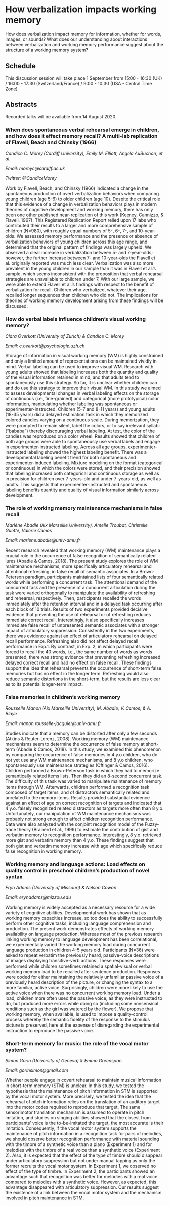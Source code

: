 # How verbalization impacts working memory

How does verbalization impact memory for information, whether for words, images, or sounds? What does our understanding about interactions between verbalization and working memory performance suggest about the structure of a working memory system?

## Schedule

This discussion session will take place 1 September from 15:00 - 16:30 (UK) / 16:00 - 17:30 (Switzerland/France) / 9:00 - 10:30 (USA - Central Time Zone)

## Abstracts

Recorded talks will be available from 14 August 2020.

### When does spontaneous verbal rehearsal emerge in children, and how does it effect memory recall? A multi-lab replication of Flavell, Beach and Chinsky (1966)

*Candice C. Morey (Cardiff University), Emily M. Elliott, Angela AuBuchon, et al.* 

*Email: moreyc@cardiff.ac.uk* 

*Twitter: \@CandiceMorey*

Work by Flavell, Beach, and Chinsky (1966) indicated a change in the spontaneous production of overt verbalization behaviors when comparing young children (age 5-6) to older children (age 10). Despite the critical role that this evidence of a change in verbalization behaviors plays in modern theories of cognitive development and working memory, there has only been one other published near-replication of this work (Keeney, Cannizzo, & Flavell, 1967). This Registered Replication Report relied upon 17 labs who contributed their results to a larger and more comprehensive sample of children (N=980), with roughly equal numbers of 5-, 6-, 7-, and 10-year-olds. We assessed memory performance and the presence or absence of verbalization behaviors of young children across this age range, and determined that the original pattern of findings was largely upheld. We observed a clear increase in verbalization between 5- and 7-year-olds; however, the further increase between 7- and 10-year-olds the Flavell et al. originally reported was much less clear. Verbalization was also more prevalent in the young children in our sample than it was in Flavell et al.'s sample, which seems inconsistent with the proposition that verbal rehearsal strategies are unavailable to children under 7. With our large sample, we were able to extend Flavell et al.'s findings with respect to the benefit of verbalization for recall. Children who verbalized, whatever their age, recalled longer sequences than children who did not. The implications for theories of working memory development arising from these findings will be discussed. 

### How do verbal labels influence children's visual working memory?

*Clara Overkott (University of Zurich) & Candice C. Morey*

*Email: c.overkott@psychologie.uzh.ch*

Storage of information in visual working memory (WM) is highly constrained and only a limited amount of representations can be maintained vividly in mind. Verbal labeling can be used to improve visual WM. Research with young adults showed that labeling increases both the quantity and quality of the visual information retained in mind, and that adults tend to spontaneously use this strategy. So far, it is unclear whether children can and do use this strategy to improve their visual WM. In this study we aimed to assess developmental changes in verbal labeling effects on the storage of continuous (i.e., fine-grained) and categorical (more prototypical) color information, manipulating whether labeling was spontaneous or experimenter-instructed. Children (5-7 and 8-11 years) and young adults (18-35 years) did a delayed estimation task in which they memorized colored candies varying on a continuous scale. During memorization, they were prompted to remain silent, label the colors, or to say irrelevant syllabi ("bababa") thereby discouraging verbal labeling. At test, the color of the candies was reproduced on a color wheel. Results showed that children of both age groups were able to spontaneously use verbal labels and engage in experimenter-instructed labeling. Across all age groups, experimenter-instructed labeling showed the highest labeling benefit. There was a developmental labeling benefit trend for both spontaneous and experimenter-induced labeling. Mixture modeling on the format (categorical or continuous) in which the colors were stored, and their precision showed that labeling increased both categorical and continuous storage as well as in precision for children over 7-years-old and under 7-years-old, as well as adults. This suggests that experimenter-instructed and spontaneous labeling benefits quantity and quality of visual information similarly across development.

### The role of working memory maintenance mechanisms in false recall 

*Marléne Abadie (Aix Marseille University), Amelie Troubat, Christelle Guette, Valérie Camos*

*Email: marlene.abadie@univ-amu.fr*

Recent research revealed that working memory (WM) maintenance plays a crucial role in the occurrence of false recognition of semantically related lures (Abadie & Camos, 2018). The present study explores the role of WM maintenance mechanisms, more specifically articulatory rehearsal and attentional refreshing, in false recall of semantic associates. In a Brown-Peterson paradigm, participants maintained lists of four semantically related words while performing a concurrent task. The attentional demand of the concurrent task and the presence of a concurrent articulation during the task were varied orthogonally to manipulate the availability of refreshing and rehearsal, respectively. Then, participants recalled the words immediately after the retention interval and in a delayed task occurring after each block of 10 trials. Results of two experiments provided decisive evidence that preventing the use of rehearsal or of refreshing reduces immediate correct recall. Interestingly, it also specifically increases immediate false recall of unpresented semantic associates with a stronger impact of articulatory suppression. Consistently in the two experiments, there was evidence against an effect of articulatory rehearsal on delayed recall performance. Refreshing also did not affect delayed recall performance in Exp.1. By contrast, in Exp. 2, in which participants were forced to recall the 40 words, i.e., the same number of words as words presented, there was strong evidence that preventing refreshing increased delayed correct recall and had no effect on false recall. These findings support the idea that rehearsal prevents the occurrence of short-term false memories but has no effect in the longer term. Refreshing would also reduce semantic distortions in the short-term, but the results are less clear as to its potential longer-term impact.  

### False memories in children's working memory

*Rousselle Manon (Aix Marseille University), M. Abadie, V. Camos, & A. Blaye*

*Email: manon.rousselle-jacquier@univ-amu.fr*

Studies indicate that a memory can be distorted after only a few seconds (Atkins & Reuter-Lorenz, 2008). Working memory (WM) maintenance mechanisms seem to determine the occurrence of false memory at short-term (Abadie & Camos, 2018). In this study, we examined this phenomenon by comparing the occurrence of false memories in 4 y.o children, who do not yet use any WM maintenance mechanisms, and 8 y.o children, who spontaneously use maintenance strategies (Oftinger & Camos, 2016).  Children performed a Brown-Peterson task in which they had to memorize semantically related items lists. Then they did an 8-second concurrent task. The difficulty of this task was varied to manipulate maintenance of memory items through WM. Afterwards, children performed a recognition task composed of target items, and of distractors semantically related and unrelated to the memory items. Results provided substantial evidence against an effect of age on correct recognition of targets and indicated that 4 y.o. falsely recognized related distractors as targets more often than 8 y.o. Unfortunately, our manipulation of WM maintenance mechanisms was probably not strong enough to affect children recognition performance. Data were also analyzed with the conjoint recognition model of the Fuzzy-trace theory (Brainerd et al., 1999) to estimate the contribution of gist and verbatim memory to recognition performance. Interestingly, 8 y.o. retrieved more gist and verbatim memory than 4 y.o. These findings suggest that both gist and verbatim memory increase with age which specifically reduce false recognition in working memory. 

### Working memory and language actions: Load effects on quality control in preschool children's production of novel syntax

*Eryn Adams (University of Missouri) & Nelson Cowan*

*Email: erynadams@mizzou.edu*

Working memory is widely accepted as a necessary resource for a wide variety of cognitive abilities. Developmental work has shown that as working memory capacities increase, so too does the ability to successfully perform other cognitive tasks, including language comprehension and production. The present work demonstrates effects of working memory availability on language production. Whereas most of the previous research linking working memory to language development has been correlational, we experimentally varied the working memory load during concurrent language production in children 4-5 years old. Participants (N=36) were asked to repeat verbatim the previously heard, passive-voice descriptions of images displaying transitive-verb actions. These responses were performed while children sometimes retained a spatial-visual or verbal working memory load to be recalled after sentence production. Responses were coded for either maintaining the relatively unfamiliar passive voice of a previously heard description of the picture, or changing the syntax to a more familiar, active voice. Surprisingly, children were more likely to use the active voice when there was no concurrent working memory load. Under a load, children more often used the passive voice, as they were instructed to do, but produced more errors while doing so (including some nonsensical renditions such as the girl was watered by the flower). We propose that working memory, when available, is used to impose a quality-control process whereby the semantic fidelity of the response to the stimulus picture is preserved, here at the expense of disregarding the experimental instruction to reproduce the passive voice.

### Short-term memory for music: the role of the vocal motor system?

*Simon Gorin (University of Geneva) & Emma Greenspan*

*Email: gorinsimon@gmail.com*

Whether people engage in covert rehearsal to maintain musical information in short-term memory (STM) is unclear. In this study, we tested the hypothesis that the maintenance of pitch information in STM is supported by the vocal motor system. More precisely, we tested the idea that the rehearsal of pitch information relies on the translation of an auditory target into the motor codes required to reproduce that target. The same sensorimotor translation mechanism is assumed to operate in pitch imitation, and studies on singing abilities showed that the closest from participants' voice is the to-be-imitated the target, the most accurate is their imitation. Consequently, if the vocal motor system supports the maintenance of pitch information in a recognition task for pairs of melodies, we should observe better recognition performance with material sounding with the timbre of a synthetic voice than a piano (Experiment 1) and for melodies with the timbre of a real voice than a synthetic voice (Experiment 2). Also, it is expected that the effect of the type of timbre should disappear under articulatory suppression but not under manual tapping as only the former recruits the vocal motor system. In Experiment 1, we observed no effect of the type of timbre. In Experiment 2, the participants showed an advantage such that recognition was better for melodies with a real voice compared to melodies with a synthetic voice. However, as expected, this advantage disappeared with articulatory suppression. Our results suggest the existence of a link between the vocal motor system and the mechanism involved in pitch maintenance in STM.






